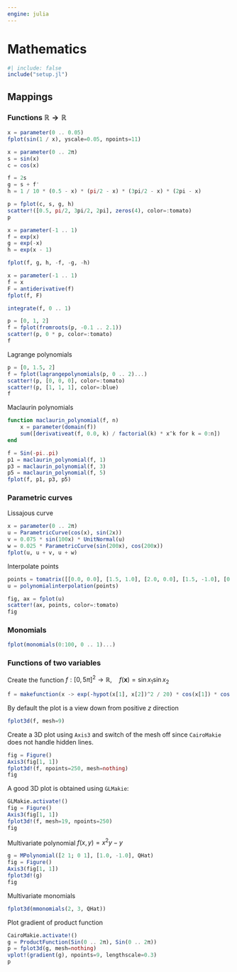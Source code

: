 ```yaml
---
engine: julia
---
```


# Mathematics

```julia
#| include: false
include("setup.jl")

```

## Mappings

### Functions $\mathbb{R} \to \mathbb{R}$

```julia
x = parameter(0 .. 0.05)
fplot(sin(1 / x), yscale=0.05, npoints=11)
```

```julia
x = parameter(0 .. 2π)
s = sin(x)
c = cos(x)

f = 2s
g = s + f'
h = 1 / 10 * (0.5 - x) * (pi/2 - x) * (3pi/2 - x) * (2pi - x)

p = fplot(c, s, g, h)
scatter!([0.5, pi/2, 3pi/2, 2pi], zeros(4), color=:tomato)
p
```

```julia
x = parameter(-1 .. 1)
f = exp(x)
g = exp(-x)
h = exp(x - 1)

fplot(f, g, h, -f, -g, -h)
```

```julia
x = parameter(-1 .. 1)
f = x
F = antiderivative(f)
fplot(f, F)
```

```julia
integrate(f, 0 .. 1)
```

```julia
p = [0, 1, 2]
f = fplot(fromroots(p, -0.1 .. 2.1))
scatter!(p, 0 * p, color=:tomato)
f
```

Lagrange polynomials

```julia
p = [0, 1.5, 2]
f = fplot(lagrangepolynomials(p, 0 .. 2)...)
scatter!(p, [0, 0, 0], color=:tomato)
scatter!(p, [1, 1, 1], color=:blue)
f
```

Maclaurin polynomials

```julia
function maclaurin_polynomial(f, n)
    x = parameter(domain(f))
    sum([derivativeat(f, 0.0, k) / factorial(k) * x^k for k = 0:n])
end

f = Sin(-pi..pi)
p1 = maclaurin_polynomial(f, 1)
p3 = maclaurin_polynomial(f, 3)
p5 = maclaurin_polynomial(f, 5)
fplot(f, p1, p3, p5)
```

### Parametric curves

Lissajous curve

```julia
x = parameter(0 .. 2π)
u = ParametricCurve(cos(x), sin(2x))
v = 0.075 * sin(100x) * UnitNormal(u)
w = 0.025 * ParametricCurve(sin(200x), cos(200x))
fplot(u, u + v, u + w)
```

Interpolate points

```julia
points = tomatrix([[0.0, 0.0], [1.5, 1.0], [2.0, 0.0], [1.5, -1.0], [0.0, 0.0]])
u = polynomialinterpolation(points)

fig, ax = fplot(u)
scatter!(ax, points, color=:tomato)
fig
```

### Monomials

```julia
fplot(monomials(0:100, 0 .. 1)...)
```

### Functions of two variables

Create the function $f : [0, 5\pi]^2 \to \mathbb{R}, \quad f(\mathbf{x}) = \sin x_1 \sin x_2$

```julia
f = makefunction(x -> exp(-hypot(x[1], x[2])^2 / 20) * cos(x[1]) * cos(x[2]), -2π .. 2π, -2π .. 2π);
```

By default the plot is a view down from positive $z$ direction

```julia
fplot3d(f, mesh=9)
```

Create a 3D plot using `Axis3` and switch of the mesh off since `CairoMakie` does not handle hidden lines.

```julia
fig = Figure()
Axis3(fig[1, 1])
fplot3d!(f, npoints=250, mesh=nothing)
fig
```

A good 3D plot is obtained using `GLMakie`:

```julia
GLMakie.activate!()
fig = Figure()
Axis3(fig[1, 1])
fplot3d!(f, mesh=19, npoints=250)
fig
```

Multivariate polynomial $f(x, y) = x^2 y - y$

```julia
g = MPolynomial([2 1; 0 1], [1.0, -1.0], QHat)
fig = Figure()
Axis3(fig[1, 1])
fplot3d!(g)
fig
```

Multivariate monomials

```julia
fplot3d(mmonomials(2, 3, QHat))
```

Plot gradient of product function

```julia
CairoMakie.activate!()
g = ProductFunction(Sin(0 .. 2π), Sin(0 .. 2π))
p = fplot3d(g, mesh=nothing)
vplot!(gradient(g), npoints=9, lengthscale=0.3)
p
```